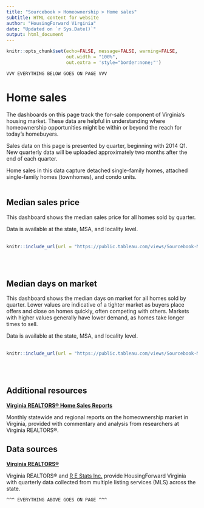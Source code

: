 ```yaml
---
title: "Sourcebook > Homeownership > Home sales"
subtitle: HTML content for website
author: "HousingForward Virginia"
date: "Updated on `r Sys.Date()`"
output: html_document
---
```


```r
knitr::opts_chunk$set(echo=FALSE, message=FALSE, warning=FALSE,
                      out.width = "100%",
                      out.extra = 'style="border:none;"')
```


```
VVV EVERYTHING BELOW GOES ON PAGE VVV
```

# Home sales

The dashboards on this page track the for-sale component of Virginia's housing market. These data are helpful in understanding where homeownership opportunities might be within or beyond the reach for today's homebuyers.

Sales data on this page is presented by quarter, beginning with 2014 Q1. New quarterly data will be uploaded approximately two months after the end of each quarter.

Home sales in this data capture detached single-family homes, attached single-family homes (townhomes), and condo units.
<br>
<br>

## Median sales price

This dashboard shows the median sales price for all homes sold by quarter.

Data is available at the state, MSA, and locality level.
<br>
<br>
```r
knitr::include_url(url = "https://public.tableau.com/views/Sourcebook-Mediansalesprice/Statewide?:showVizHome=no&:embed=true", height = "500px")
```
<br>
<br>

## Median days on market

This dashboard shows the median days on market for all homes sold by quarter. Lower values are indicative of a tighter market as buyers place offers and close on homes quickly, often competing with others. Markets with higher values generally have lower demand, as homes take longer times to sell.

Data is available at the state, MSA, and locality level.
<br>
<br>
```r
knitr::include_url(url = "https://public.tableau.com/views/Sourcebook-Mediandaysonmarket/Statewide?:showVizHome=no&:embed=true", height = "500px")
```
<br>
<br>

## Additional resources

[**Virginia REALTORS® Home Sales Reports**](https://virginiarealtors.org/research/reports/home-sales-reports/)

Monthly statewide and regional reports on the homeownership market in Virginia, provided with commentary and analysis from researchers at Virginia REALTORS®.

## Data sources

[**Virginia REALTORS®**](https://virginiarealtors.org/research/data/)

Virginia REALTORS® and [R E Stats Inc.](https://www.redatum.com/) provide HousingForward Virginia with quarterly data collected from multiple listing services (MLS) across the state.


```
^^^ EVERYTHING ABOVE GOES ON PAGE ^^^
```